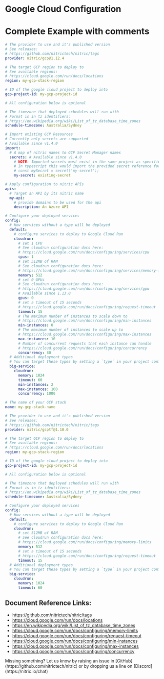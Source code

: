 
# Google Cloud Configuration

# Complete Example with comments

<CodeGroup>

```yaml {{ title: "Pulumi" }}
# The provider to use and it's published version
# See releases:
# https://github.com/nitrictech/nitric/tags
provider: nitric/gcp@1.12.4

# The target GCP region to deploy to
# See available regions:
# https://cloud.google.com/run/docs/locations
region: my-gcp-stack-region

# ID of the google cloud project to deploy into
gcp-project-id: my-gcp-project-id

# All configuration below is optional

# The timezone that deployed schedules will run with
# Format is in tz identifiers:
# https://en.wikipedia.org/wiki/List_of_tz_database_time_zones
schedule-timezone: Australia/Sydney

# Import existing GCP Resources
# Currently only secrets are supported
# Available since v1.4.0
import:
  # A map of nitric names to GCP Secret Manager names
  secrets: # Available since v1.4.0
    # NOTE: Imported secrets must exist in the same project as specified by gcp-project-id
    # In typescript this would import the provided secret reference for a secret declared as
    # const mySecret = secret('my-secret');
    my-secret: existing-secret

# Apply configuration to nitric APIs
apis:
  # Target an API by its nitric name
  my-api:
    # provide domains to be used for the api
    description: An Azure API

# Configure your deployed services
config:
  # How services without a type will be deployed
  default:
    # configure services to deploy to Google Cloud Run
    cloudrun:
      # set 1 CPU
      # See cloudrun configuration docs here:
      # https://cloud.google.com/run/docs/configuring/services/cpu
      cpus: 1
      # set 512MB of RAM
      # See cloudrun configuration docs here:
      # https://cloud.google.com/run/docs/configuring/services/memory-limits
      memory: 512
      # set 0 GPUs
      # See cloudrun configuration docs here:
      # https://cloud.google.com/run/docs/configuring/services/gpu
      # Available since 1.13.0
      gpus: 0
      # set a timeout of 15 seconds
      # https://cloud.google.com/run/docs/configuring/request-timeout
      timeout: 15
      # The maximum number of instances to scale down to
      # https://cloud.google.com/run/docs/configuring/min-instances
      min-instances: 0
      # The maximum number of instances to scale up to
      # https://cloud.google.com/run/docs/configuring/max-instances
      max-instances: 10
      # Number of concurrent requests that each instance can handle
      # https://cloud.google.com/run/docs/configuring/concurrency
      concurrency: 80
  # Additional deployment types
  # You can target these types by setting a `type` in your project configuration
  big-service:
    cloudrun:
      memory: 1024
      timeout: 60
      min-instances: 2
      max-instances: 100
      concurrency: 1000
```

```yaml {{ title: "Terraform (Preview)" }}
# The name of your GCP stack
name: my-gcp-stack-name

# The provider to use and it's published version
# See releases:
# https://github.com/nitrictech/nitric/tags
provider: nitric/gcptf@1.10.0

# The target GCP region to deploy to
# See available regions:
# https://cloud.google.com/run/docs/locations
region: my-gcp-stack-region

# ID of the google cloud project to deploy into
gcp-project-id: my-gcp-project-id

# All configuration below is optional

# The timezone that deployed schedules will run with
# Format is in tz identifiers:
# https://en.wikipedia.org/wiki/List_of_tz_database_time_zones
schedule-timezone: Australia/Sydney

# Configure your deployed services
config:
  # How services without a type will be deployed
  default:
    # configure services to deploy to Google Cloud Run
    cloudrun:
      # set 512MB of RAM
      # See cloudrun configuration docs here:
      # https://cloud.google.com/run/docs/configuring/memory-limits
      memory: 512
      # set a timeout of 15 seconds
      # https://cloud.google.com/run/docs/configuring/request-timeout
      timeout: 15
  # Additional deployment types
  # You can target these types by setting a `type` in your project configuration
  big-service:
    cloudrun:
      memory: 1024
      timeout: 60
```

</CodeGroup>

## Document Reference Links:

- https://github.com/nitrictech/nitric/tags
- https://cloud.google.com/run/docs/locations
- https://en.wikipedia.org/wiki/List_of_tz_database_time_zones
- https://cloud.google.com/run/docs/configuring/memory-limits
- https://cloud.google.com/run/docs/configuring/request-timeout
- https://cloud.google.com/run/docs/configuring/min-instances
- https://cloud.google.com/run/docs/configuring/max-instances
- https://cloud.google.com/run/docs/configuring/concurrency

<Note>
  Missing something? Let us know by raising an issue in
  [GitHub](https://github.com/nitrictech/nitric) or by dropping us a line on
  [Discord](https://nitric.io/chat)
</Note>

